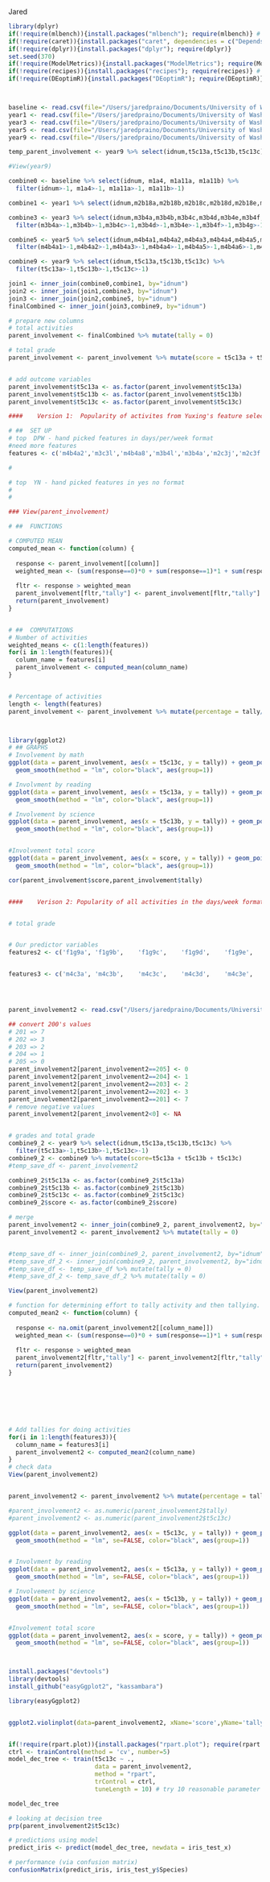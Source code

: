 Jared
```R
library(dplyr)
if(!require(mlbench)){install.packages("mlbench"); require(mlbench)} # common datasets to use
if(!require(caret)){install.packages("caret", dependencies = c("Depends", "Suggests")); require(caret)} # ML package and its dependencies. This will take awhile!
if(!require(dplyr)){install.packages("dplyr"); require(dplyr)}
set.seed(370)
if(!require(ModelMetrics)){install.packages("ModelMetrics"); require(ModelMetrics)} # common datasets to use
if(!require(recipes)){install.packages("recipes"); require(recipes)} # common datasets to use
if(!require(DEoptimR)){install.packages("DEoptimR"); require(DEoptimR)} # common datasets to use




```

```r
baseline <- read.csv(file="/Users/jaredpraino/Documents/University of Washington/Senior Year/INFO370/final_project/project-fragile-families/data/Baseline_Features.csv",header=TRUE,sep=",")
year1 <- read.csv(file="/Users/jaredpraino/Documents/University of Washington/Senior Year/INFO370/final_project/project-fragile-families/data/Year1_Features.csv", header=TRUE,sep=",")
year3 <- read.csv(file="/Users/jaredpraino/Documents/University of Washington/Senior Year/INFO370/final_project/project-fragile-families/data/Year3_Features.csv",header=TRUE,sep=",")
year5 <- read.csv(file="/Users/jaredpraino/Documents/University of Washington/Senior Year/INFO370/final_project/project-fragile-families/data/Year5_Features.csv",header=TRUE,sep=",")
year9 <- read.csv(file="/Users/jaredpraino/Documents/University of Washington/Senior Year/INFO370/final_project/project-fragile-families/data/Year9_Features.csv",header=TRUE,sep=",")
```



```r
temp_parent_involvement <- year9 %>% select(idnum,t5c13a,t5c13b,t5c13c) 

#View(year9)

combine0 <- baseline %>% select(idnum, m1a4, m1a11a, m1a11b) %>% 
  filter(idnum>-1, m1a4>-1, m1a11a>-1, m1a11b>-1)

combine1 <- year1 %>% select(idnum,m2b18a,m2b18b,m2b18c,m2b18d,m2b18e,m2b18f,m2b18g,m2b18h,m2c3a,m2c3b, m2c3c,m2c3d,m2c3e,m2c3f,m2c3h,m2c3i,m2c3j) %>%    filter(m2b18a>-1,m2b18b>-1,m2b18c>-1,m2b18d>-1,m2b18e>-1,m2b18f>-1,m2b18g>-1,m2b18h>-1,m2c3a>-1,m2c3b>-1, m2c3c>-1,m2c3d>-1,m2c3e>-1,m2c3f>-1,m2c3h>-1,m2c3i>-1,m2c3j>-1)

combine3 <- year3 %>% select(idnum,m3b4a,m3b4b,m3b4c,m3b4d,m3b4e,m3b4f,m3b4g,m3b4h,m3b4i,m3b4k,m3b4l,m3b5,m3c3a,m3c3b,m3c3c,m3c3d,m3c3e,m3c3f,m3c3g,m3c3h,m3c3i,m3c3j,m3c3k,m3c3l) %>% 
  filter(m3b4a>-1,m3b4b>-1,m3b4c>-1,m3b4d>-1,m3b4e>-1,m3b4f>-1,m3b4g>-1,m3b4h>-1,m3b4i>-1,m3b4k>-1,m3b4l>-1,m3b5>-1,m3c3a>-1,m3c3b>-1,m3c3c>-1,m3c3d>-1,m3c3e>-1,m3c3f>-1,m3c3g>-1,m3c3h>-1,m3c3i>-1,m3c3j>-1,m3c3k>-1,m3c3l>-1)

combine5 <- year5 %>% select(idnum,m4b4a1,m4b4a2,m4b4a3,m4b4a4,m4b4a5,m4b4a6,m4b4a7,m4b4a8) %>% 
  filter(m4b4a1>-1,m4b4a2>-1,m4b4a3>-1,m4b4a4>-1,m4b4a5>-1,m4b4a6>-1,m4b4a7>-1,m4b4a8>-1)

combine9 <- year9 %>% select(idnum,t5c13a,t5c13b,t5c13c) %>% 
  filter(t5c13a>-1,t5c13b>-1,t5c13c>-1)

join1 <- inner_join(combine0,combine1, by="idnum")
join2 <- inner_join(join1,combine3, by="idnum")
join3 <- inner_join(join2,combine5, by="idnum")
finalCombined <- inner_join(join3,combine9, by="idnum")

# prepare new columns
# total activities
parent_involvement <- finalCombined %>% mutate(tally = 0)

# total grade
parent_involvement <- parent_involvement %>% mutate(score = t5c13a + t5c13b + t5c13c)


# add outcome variables
parent_involvement$t5c13a <- as.factor(parent_involvement$t5c13a)
parent_involvement$t5c13b <- as.factor(parent_involvement$t5c13b)
parent_involvement$t5c13c <- as.factor(parent_involvement$t5c13c)
```


```r
####    Version 1:  Popularity of activites from Yuxing's feature selection

# ##  SET UP
# top  DPW - hand picked features in days/per/week format
#need more features
features <- c('m4b4a2','m3c3l','m4b4a8','m3b4l','m3b4a','m2c3j','m2c3f','m3c3g','m2c3e','m3b4d','m2c3a')

#

# top  YN - hand picked features in yes no format
#
# 

### View(parent_involvement)

# ##  FUNCTIONS

# COMPUTED MEAN
computed_mean <- function(column) {
  
  response <- parent_involvement[[column]]
  weighted_mean <- (sum(response==0)*0 + sum(response==1)*1 + sum(response==2)*2 + sum(response==3)*3 + sum(response==4)*4 +       sum(response==5)*5 + sum(response==6)*6 +sum(response==7)*7)/length(response)
  
  fltr <- response > weighted_mean
  parent_involvement[fltr,"tally"] <- parent_involvement[fltr,"tally"] + 1
  return(parent_involvement)
}


# ##  COMPUTATIONS
# Number of activities
weighted_means <- c(1:length(features))
for(i in 1:length(features)){
  column_name = features[i]
  parent_involvement <- computed_mean(column_name)
}


# Percentage of activities
length <- length(features)
parent_involvement <- parent_involvement %>% mutate(percentage = tally/11.0)



library(ggplot2)
# ## GRAPHS
# Involvement by math
ggplot(data = parent_involvement, aes(x = t5c13c, y = tally)) + geom_point() + geom_jitter(width = 0.2) +
  geom_smooth(method = "lm", color="black", aes(group=1))

# Involvment by reading
ggplot(data = parent_involvement, aes(x = t5c13a, y = tally)) + geom_point() + geom_jitter(width = 0.2) +
  geom_smooth(method = "lm", color="black", aes(group=1))

# Involvement by science
ggplot(data = parent_involvement, aes(x = t5c13b, y = tally)) + geom_point() + geom_jitter(width = 0.2) +
  geom_smooth(method = "lm", color="black", aes(group=1))


#Involvement total score
ggplot(data = parent_involvement, aes(x = score, y = tally)) + geom_point() + geom_jitter(width = 0.2) +
  geom_smooth(method = "lm", color="black", aes(group=1))

cor(parent_involvement$score,parent_involvement$tally)



```


```r
####    Verison 2: Popularity of all activities in the days/week format


# total grade


# Our predictor variables
features2 <- c('f1g9a',	'f1g9b',	'f1g9c',	'f1g9d',	'f1g9e',	'f1g9f',	'f1g9g',	'f1g9h',	'f1g9i',	'f1g9j',	'f1g9k',	'f1g9l','m2b18a',	'm2b18b',	'm2b18c',	'm2b18d',	'm2b18e',	'm2b18f',	'm2b18g',	'm2b18h','m2c3a','m3b4a',	'm3b4b',	'm3b4c',	'm3b4d',	'm3b4e',	'm3b4f',	'm3b4g',	'm3b4h',	'm3b4i',	'm3b4j',	'm3b4k',	'm3b4l',	'm3b4m','m3c3a','m3c3b',	'm3c3c',	'm3c3d',	'm3c3e',	'm3c3f',	'm3c3g',	'm3c3h',	'm3c3i',	'm3c3j',	'm3c3k',	'm3c3l',	'm3c3m','f3c3a',	'f3c3b',	'f3c3c',	'f3c3d',	'f3c3e',	'f3c3f',	'f3c3g',	'f3c3h',	'f3c3i',	'f3c3j',	'f3c3k',	'f3c3l',	'f3c3m','f3b4a',	'f3b4b',	'f3b4c',	'f3b4d',	'f3b4e',	'f3b4f',	'f3b4g',	'f3b4h',	'f3b4i',	'f3b4j',	'f3b4k',	'f3b4l',	'f3b4m','m4c3a',	'm4c3b',	'm4c3c',	'm4c3d',	'm4c3e',	'm4c3f','m4c3g',	'm4c3h','f4b4a1',	'f4b4a2',	'f4b4a3',	'f4b4a4',	'f4b4a5',	'f4b4a6',	'f4b4a7',	'f4b4a8',	'f4c3a',	'f4c3b',	'f4c3c',	'f4c3d',	'f4c3e',	'f4c3f',	'f4c3g',	'f4c3h','f2b36a',	'f2b36b',	'f2b36c',	'f2b36d',	'f2b36e',	'f2b36f',	'f2b36g',	'f2b36h',	'f2c3a',	'f2c3b',	'f2c3c',	'f2c3d',	'f2c3e',	'f2c3f',	'f2c3g',	'f2c3h',	'f2c3i',	'f2c3j','m2c3b',	'm2c3c',	'm2c3d',	'm2c3e',	'm2c3f',	'm2c3g',	'm2c3h',	'm2c3i',	'm2c3j')


features3 <- c('m4c3a',	'm4c3b',	'm4c3c',	'm4c3d',	'm4c3e',	'm4c3f','m4c3g',	'm4c3h','f4b4a1',	'f4b4a2',	'f4b4a3',	'f4b4a4',	'f4b4a5',	'f4b4a6',	'f4b4a7',	'f4b4a8',	'f4c3a',	'f4c3b',	'f4c3c',	'f4c3d',	'f4c3e',	'f4c3f',	'f4c3g',	'f4c3h')




parent_involvement2 <- read.csv("/Users/jaredpraino/Documents/University of Washington/Senior Year/INFO370/final_project/project-fragile-families/data/FeaturesSelected.csv")

## convert 200's values
# 201 => 7
# 202 => 3
# 203 => 2
# 204 => 1
# 205 => 0
parent_involvement2[parent_involvement2==205] <- 0
parent_involvement2[parent_involvement2==204] <- 1
parent_involvement2[parent_involvement2==203] <- 2
parent_involvement2[parent_involvement2==202] <- 3
parent_involvement2[parent_involvement2==201] <- 7
# remove negative values
parent_involvement2[parent_involvement2<0] <- NA


# grades and total grade
combine9_2 <- year9 %>% select(idnum,t5c13a,t5c13b,t5c13c) %>% 
  filter(t5c13a>-1,t5c13b>-1,t5c13c>-1)
combine9_2 <- combine9 %>% mutate(score=t5c13a + t5c13b + t5c13c)
#temp_save_df <- parent_involvement2

combine9_2$t5c13a <- as.factor(combine9_2$t5c13a)
combine9_2$t5c13b <- as.factor(combine9_2$t5c13b)
combine9_2$t5c13c <- as.factor(combine9_2$t5c13c)
combine9_2$score <- as.factor(combine9_2$score)

# merge
parent_involvement2 <- inner_join(combine9_2, parent_involvement2, by="idnum")
parent_involvement2 <- parent_involvement2 %>% mutate(tally = 0)


#temp_save_df <- inner_join(combine9_2, parent_involvement2, by="idnum")
#temp_save_df_2 <- inner_join(combine9_2, parent_involvement2, by="idnum")
#temp_save_df <- temp_save_df %>% mutate(tally = 0)
#temp_save_df_2 <- temp_save_df_2 %>% mutate(tally = 0)

View(parent_involvement2)

# function for determining effort to tally activity and then tallying.
computed_mean2 <- function(column) {
   
  response <- na.omit(parent_involvement2[[column_name]])
  weighted_mean <- (sum(response==0)*0 + sum(response==1)*1 + sum(response==2)*2 + sum(response==3)*3 + sum(response==4)*4 +       sum(response==5)*5 + sum(response==6)*6 +sum(response==7)*7)/length(response)
  
  fltr <- response > weighted_mean
  parent_involvement2[fltr,"tally"] <- parent_involvement2[fltr,"tally"] + 1
  return(parent_involvement2)
}







# Add tallies for doing activities
for(i in 1:length(features3)){
  column_name = features3[i]
  parent_involvement2 <- computed_mean2(column_name)
}
# check data
View(parent_involvement2)


parent_involvement2 <- parent_involvement2 %>% mutate(percentage = tally/124.0)

#parent_involvement2 <- as.numeric(parent_involvement2$tally)
#parent_involvement2 <- as.numeric(parent_involvement2$t5c13c)

ggplot(data = parent_involvement2, aes(x = t5c13c, y = tally)) + geom_point() + geom_jitter(width = 0.2) + geom_boxplot() +labs(title="Math Performance v Parent Activity Count", x="Performance in Math at Year 9", y="# of Parent Activities") + scale_x_discrete(labels=c("Far Below Average","Below Average","Average","Above Average","Far Above Average")) +
  geom_smooth(method = "lm", se=FALSE, color="black", aes(group=1))


# Involvment by reading
ggplot(data = parent_involvement2, aes(x = t5c13a, y = tally)) + geom_point() + geom_jitter(width = 0.2) + geom_boxplot() +labs(title="Reading Performance v Parent Activity Count", x="Performance in Reading at Year 9", y="# of Parent Activities")+  scale_x_discrete(labels=c("Far Below Average","Below Average","Average","Above Average","Far Above Average"))+
  geom_smooth(method = "lm", se=FALSE, color="black", aes(group=1))

# Involvement by science
ggplot(data = parent_involvement2, aes(x = t5c13b, y = tally)) + geom_point() + geom_jitter(width = 0.2) + geom_boxplot() +labs(title="Science Performance v Parent Activity Count", x="Performance in Science at Year 9", y="# of Parent Activities")+ scale_x_discrete(labels=c("Far Below Average","Below Average","Average","Above Average","Far Above Average"))+
  geom_smooth(method = "lm", se=FALSE, color="black", aes(group=1))


#Involvement total score
ggplot(data = parent_involvement2, aes(x = score, y = tally)) + geom_point() + geom_jitter(width = 0.2) + geom_boxplot() +labs(title="Total Performance v Parent Activity Count", x="School Performance at Year 9", y="# of Parent Activities")  + scale_x_discrete(labels=c("Far Below Average","","","Below Average","","","Average","","","Above Average","","","Far Above Average"))+
  geom_smooth(method = "lm", se=FALSE, color="black", aes(group=1))




```

``` r
install.packages("devtools")
library(devtools)
install_github("easyGgplot2", "kassambara")

library(easyGgplot2)


ggplot2.violinplot(data=parent_involvement2, xName='score',yName='tally', addDot=FALSE, addMean=TRUE)


if(!require(rpart.plot)){install.packages("rpart.plot"); require(rpart.plot)} # only need this is dependencies of caret were not installed
ctrl <- trainControl(method = 'cv', number=5)
model_dec_tree <- train(t5c13c ~ ., 
                        data = parent_involvement2,
                        method = "rpart",
                        trControl = ctrl,
                        tuneLength = 10) # try 10 reasonable parameter values. No more guessing parameter ranges!

model_dec_tree

# looking at decision tree
prp(parent_involvement2$t5c13c)

# predictions using model
predict_iris <- predict(model_dec_tree, newdata = iris_test_x)

# performance (via confusion matrix)
confusionMatrix(predict_iris, iris_test_y$Species)


```